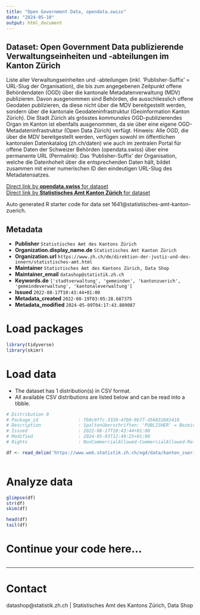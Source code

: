 ```yaml
---
title: "Open Government Data, opendata.swiss"
date: "2024-05-10"
output: html_document
---
```


## Dataset: Open Government Data publizierende Verwaltungseinheiten und -abteilungen im Kanton Zürich

Liste aller Verwaltungseinheiten und -abteilungen (inkl. 'Publisher-Suffix' = URL-Slug der Organisation), die bis zum angegebenen Zeitpunkt offene Behördendaten (OGD) über die kantonale Metadatenverwaltung (MDV) publizieren. Davon ausgenommen sind Behörden, die ausschliesslich offene Geodaten publizieren, da diese nicht über die MDV bereitgestellt werden, sondern über die kantonale Geodateninfrastruktur (Geoinformation Kanton Zürich). Die Stadt Zürich als grösstes *kommunales* OGD-publizierendes Organ im Kanton ist ebenfalls ausgenommen, da sie über eine eigene OGD-Metadateninfrastruktur (Open Data Zürich) verfügt. Hinweis: Alle OGD, die über die MDV bereitgestellt werden, verfügen sowohl im öffentlichen kantonalen Datenkatalog (zh.ch/daten) wie auch im zentralen Portal für offene Daten der Schweizer Behörden (opendata.swiss) über eine permanente URL (Permalink): Das 'Publisher-Suffix' der Organisation, welche die Datenhoheit über die entsprechenden Daten hält, bildet zusammen mit einer numerischen ID den eindeutigen URL-Slug des Metadatensatzes.

[Direct link by **opendata.swiss** for dataset](https://opendata.swiss/de/dataset/ogd-publizierende-verwaltungseinheiten-im-kanton-zurich)<br>
[Direct link by **Statistisches Amt Kanton Zürich** for dataset](https://www.zh.ch/opendata)

Auto generated R starter code for data set 1641@statistisches-amt-kanton-zuerich.

## Metadata

- **Publisher** `Statistisches Amt des Kantons Zürich`
- **Organization.display_name.de** `Statistisches Amt Kanton Zürich`
- **Organization.url** `https://www.zh.ch/de/direktion-der-justiz-und-des-innern/statistisches-amt.html`
- **Maintainer** `Statistisches Amt des Kantons Zürich, Data Shop`
- **Maintainer_email** `datashop@statistik.zh.ch`
- **Keywords.de** `['stadtverwaltung', 'gemeinden', 'kantonzuerich', 'gemeindeverwaltung', 'kantonaleverwaltung']`
- **Issued** `2022-08-17T10:43:44+01:00`
- **Metadata_created** `2022-08-19T03:05:28.687375`
- **Metadata_modified** `2024-05-09T04:17:43.889087`


# Load packages

```r

library(tidyverse)
library(skimr)

```

# Load data

-   The dataset has 1 distribution(s) in CSV format.
-   All available CSV distributions are listed below and can be read into a tibble.

```r

# Distribution 0
# Package_id               : fb0c0f7c-3339-4fb9-9b77-d56832682410
# Description              : Spaltenüberschriften: 'PUBLISHER' = Bezeichnung der Organisation, unter deren Hoheit die publizierten Daten stehen; 'ABTEILUNG' = Bezeichnung der entsprechenden Abteilung der Organisation, welche die Datenhoheit besitzt (eine Abteilung kann angegeben sein, aber muss nicht); 'PUBLISHER_SUFFIX' = URL-Slug der Organisation (die Abteilung wird im Slug nicht repräsentiert).
# Issued                   : 2022-08-17T10:43:44+01:00
# Modified                 : 2024-05-03T12:49:25+01:00
# Rights                   : NonCommercialAllowed-CommercialAllowed-ReferenceNotRequired

df <- read_delim('https://www.web.statistik.zh.ch/ogd/data/kanton_zuerich_ogd_orgs.csv')



```

# Analyze data

```r

glimpse(df)
str(df)
skim(df)

head(df)
tail(df)

```

# Continue your code here...

```r

```

------------------------------------------------------------------------

# Contact

datashop@statistik.zh.ch | Statistisches Amt des Kantons Zürich, Data Shop

